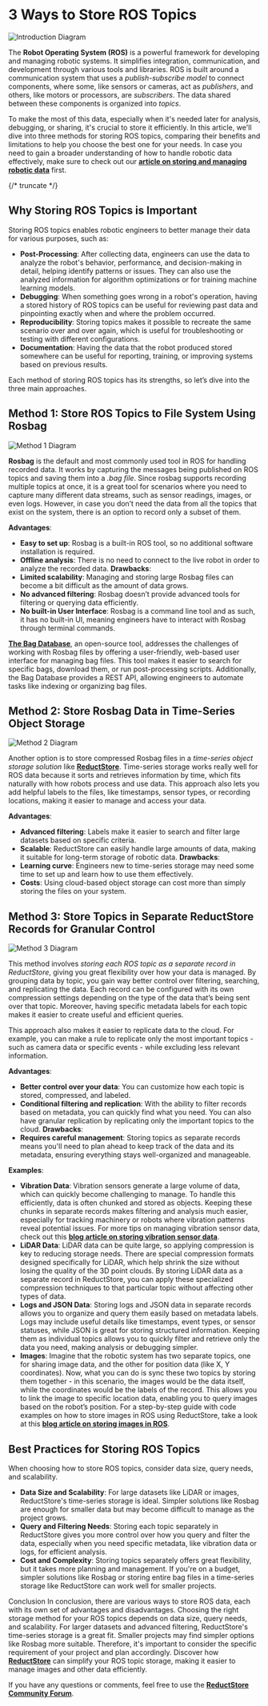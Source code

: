 
# 3 Ways to Store ROS Topics

![Introduction Diagram](./img/introduction_diagram.drawio.png)

The **Robot Operating System (ROS)** is a powerful framework for developing and managing robotic systems. It simplifies integration, communication, and development through various tools and libraries. ROS is built around a communication system that uses a _publish-subscribe model_ to connect components, where some, like sensors or cameras, act as _publishers_, and others, like motors or processors, are _subscribers_. The data shared between these components is organized into _topics_. 

To make the most of this data, especially when it's needed later for analysis, debugging, or sharing, it's crucial to store it efficiently. In this article, we'll dive into three methods for storing ROS topics, comparing their benefits and limitations to help you choose the best one for your needs. In case you need to gain a broader understanding of how to handle robotic data effectively, make sure to check out our [**article on storing and managing robotic data**](https://www.reduct.store/blog/store-robotic-data) first.

{/* truncate */}

## Why Storing ROS Topics is Important

Storing ROS topics enables robotic engineers to better manage their data for various purposes, such as:

- **Post-Processing**: After collecting data, engineers can use the data to analyze the robot's behavior, performance, and decision-making in detail, helping identify patterns or issues. They can also use the analyzed information for algorithm optimizations or for training machine learning models.
- **Debugging**: When something goes wrong in a robot's operation, having a stored history of ROS topics can be useful for reviewing past data and pinpointing exactly when and where the problem occurred.
- **Reproducibility**: Storing topics makes it possible to recreate the same scenario over and over again, which is useful for troubleshooting or testing with different configurations.
- **Documentation**: Having the data that the robot produced stored somewhere can be useful for reporting, training, or improving systems based on previous results.

Each method of storing ROS topics has its strengths, so let’s dive into the three main approaches.

## Method 1: Store ROS Topics to File System Using Rosbag

![Method 1 Diagram](./img/method1.drawio.png)

**Rosbag** is the default and most commonly used tool in ROS for handling recorded data. It works by capturing the messages being published on ROS topics and saving them into a _.bag file_. Since rosbag supports recording multiple topics at once, it is a great tool for scenarios where you need to capture many different data streams, such as sensor readings, images, or even logs. However, in case you don’t need the data from all the topics that exist on the system, there is an option to record only a subset of them.

**Advantages**:
- **Easy to set up**: Rosbag is a built-in ROS tool, so no additional software installation is required.
- **Offline analysis**: There is no need to connect to the live robot in order to analyze the recorded data.
**Drawbacks**:
- **Limited scalability**: Managing and storing large Rosbag files can become a bit difficult as the amount of data grows.
- **No advanced filtering**: Rosbag doesn’t provide advanced tools for filtering or querying data efficiently.
- **No built-in User Interface**: Rosbag is a command line tool and as such, it has no built-in UI, meaning engineers have to interact with Rosbag through terminal commands.

[**The Bag Database**](https://github.com/swri-robotics/bag-database), an open-source tool, addresses the challenges of working with Rosbag files by offering a user-friendly, web-based user interface for managing bag files. This tool makes it easier to search for specific bags, download them, or run post-processing scripts. Additionally, the Bag Database provides a REST API, allowing engineers to automate tasks like indexing or organizing bag files.

## Method 2: Store Rosbag Data in Time-Series Object Storage 

![Method 2 Diagram](./img/method2.drawio.png)

Another option is to store compressed Rosbag files in a _time-series object storage solution_ like [**ReductStore**](https://www.reduct.store/). Time-series storage works really well for ROS data because it sorts and retrieves information by time, which fits naturally with how robots process and use data. This approach also lets you add helpful labels to the files, like timestamps, sensor types, or recording locations, making it easier to manage and access your data.

**Advantages**:
- **Advanced filtering**: Labels make it easier to search and filter large datasets based on specific criteria.
- **Scalable**: ReductStore can easily handle large amounts of data, making it suitable for long-term storage of robotic data.
**Drawbacks**:
- **Learning curve**: Engineers new to time-series storage may need some time to set up and learn how to use them effectively.
- **Costs**: Using cloud-based object storage can cost more than simply storing the files on your system.

## Method 3: Store Topics in Separate ReductStore Records for Granular Control

![Method 3 Diagram](./img/method3.drawio.png)

This method involves _storing each ROS topic as a separate record in ReductStore_, giving you great flexibility over how your data is managed. By grouping data by topic, you gain way better control over filtering, searching, and replicating the data. Each record can be configured with its own compression settings depending on the type of the data that’s being sent over that topic. Moreover, having specific metadata labels for each topic makes it easier to create useful and efficient queries.

This approach also makes it easier to replicate data to the cloud. For example, you can make a rule to replicate only the most important topics - such as camera data or specific events - while excluding less relevant information. 

**Advantages**:
- **Better control over your data**: You can customize how each topic is stored, compressed, and labeled.
- **Conditional filtering and replication**:  With the ability to filter records based on metadata, you can quickly find what you need. You can also have granular replication by replicating only the important topics to the cloud.
**Drawbacks**:
- **Requires careful management**: Storing topics as separate records means you'll need to plan ahead to keep track of the data and its metadata, ensuring everything stays well-organized and manageable.

**Examples**:
- **Vibration Data**: Vibration sensors generate a large volume of data, which can quickly become challenging to manage. To handle this efficiently, data is often chunked and stored as objects. Keeping these chunks in separate records makes filtering and analysis much easier, especially for tracking machinery or robots where vibration patterns reveal potential issues. For more tips on managing vibration sensor data, check out this [**blog article on storing vibration sensor data**](https://www.reduct.store/blog/how-to-store-vibration-sensor-data).
- **LiDAR Data**: LiDAR data can be quite large, so applying compression is key to reducing storage needs. There are special compression formats designed specifically for LiDAR, which help shrink the size without losing the quality of the 3D point clouds. By storing LiDAR data as a separate record in ReductStore, you can apply these specialized compression techniques to that particular topic without affecting other types of data.
- **Logs and JSON Data**: Storing logs and JSON data in separate records allows you to organize and query them easily based on metadata labels. Logs may include useful details like timestamps, event types, or sensor statuses, while JSON is great for storing structured information. Keeping them as individual topics allows you to quickly filter and retrieve only the data you need, making analysis or debugging simpler.
- **Images**: Imagine that the robotic system has two separate topics, one for sharing image data, and the other for position data (like X, Y coordinates). Now, what you can do is sync these two topics by storing them together - in this scenario, the images would be the data itself, while the coordinates would be the labels of the record. This allows you to link the image to specific location data, enabling you to query images based on the robot’s position. For a step-by-step guide with code examples on how to store images in ROS using ReductStore, take a look at this [**blog article on storing images in ROS**](https://www.reduct.store/blog/tutorials/ros/optimal-image-storage-solutions-for-ros-based-computer-vision).

## Best Practices for Storing ROS Topics
When choosing how to store ROS topics, consider data size, query needs, and scalability.
- **Data Size and Scalability**: For large datasets like LiDAR or images, ReductStore's time-series storage is ideal. Simpler solutions like Rosbag are enough for smaller data but may become difficult to manage as the project grows.
- **Query and Filtering Needs**: Storing each topic separately in ReductStore gives you more control over how you query and filter the data, especially when you need specific metadata, like vibration data or logs, for efficient analysis.
- **Cost and Complexity**: Storing topics separately offers great flexibility, but it takes more planning and management. If you're on a budget, simpler solutions like Rosbag or storing entire bag files in a time-series storage like ReductStore can work well for smaller projects.

Conclusion
In conclusion, there are various ways to store ROS data, each with its own set of advantages and disadvantages. Choosing the right storage method for your ROS topics depends on data size, query needs, and scalability. For larger datasets and advanced filtering, ReductStore's time-series storage is a great fit. Smaller projects may find simpler options like Rosbag more suitable. Therefore, it's important to consider the specific requirement of your project and plan accordingly. Discover how [**ReductStore**](https://www.reduct.store/) can simplify your ROS topic storage, making it easier to manage images and other data efficiently.

If you have any questions or comments, feel free to use the [**ReductStore Community Forum**](https://community.reduct.store).
